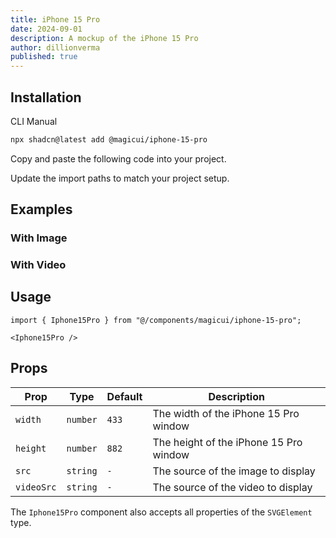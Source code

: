 ```yaml
---
title: iPhone 15 Pro
date: 2024-09-01
description: A mockup of the iPhone 15 Pro
author: dillionverma
published: true
---
```


<ComponentPreview name="iphone-15-pro-demo" />

## Installation

<Tabs defaultValue="cli">

<TabsList>
  <TabsTrigger value="cli">CLI</TabsTrigger>
  <TabsTrigger value="manual">Manual</TabsTrigger>
</TabsList>
<TabsContent value="cli">

```bash
npx shadcn@latest add @magicui/iphone-15-pro
```

</TabsContent>

<TabsContent value="manual">

<Steps>

<Step>Copy and paste the following code into your project.</Step>

<ComponentSource name="iphone-15-pro" />

<Step>Update the import paths to match your project setup.</Step>

</Steps>

</TabsContent>

</Tabs>

## Examples

### With Image

<ComponentPreview name="iphone-15-pro-demo-2" />

### With Video

<ComponentPreview name="iphone-15-pro-demo-3" />

## Usage

```tsx
import { Iphone15Pro } from "@/components/magicui/iphone-15-pro";
```

```tsx
<Iphone15Pro />
```

## Props

| Prop       | Type     | Default | Description                            |
| ---------- | -------- | ------- | -------------------------------------- |
| `width`    | `number` | `433`   | The width of the iPhone 15 Pro window  |
| `height`   | `number` | `882`   | The height of the iPhone 15 Pro window |
| `src`      | `string` | `-`     | The source of the image to display     |
| `videoSrc` | `string` | `-`     | The source of the video to display     |

The `Iphone15Pro` component also accepts all properties of the `SVGElement` type.

